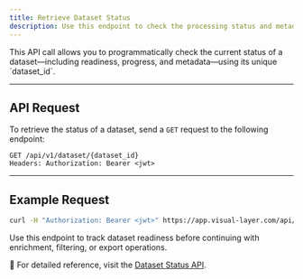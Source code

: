 ```yaml
---
title: Retrieve Dataset Status
description: Use this endpoint to check the processing status and metadata for a specific dataset in Visual Layer.
---
```


<Card title="How This Helps" icon="circle">
  This API call allows you to programmatically check the current status of a dataset—including readiness, progress, and metadata—using its unique `dataset_id`.
</Card>

---

## API Request

To retrieve the status of a dataset, send a `GET` request to the following endpoint:

```http
GET /api/v1/dataset/{dataset_id}
Headers: Authorization: Bearer <jwt>
```

---

## Example Request

```bash
curl -H "Authorization: Bearer <jwt>" https://app.visual-layer.com/api/v1/dataset/{dataset_id}
```

<Tip>
Use this endpoint to track dataset readiness before continuing with enrichment, filtering, or export operations.
</Tip>

📌 For detailed reference, visit the [Dataset Status API](https://app.visual-layer.com/api/v1/docs#/datasets/get_dataset_api_v1_dataset__dataset_id__get).
